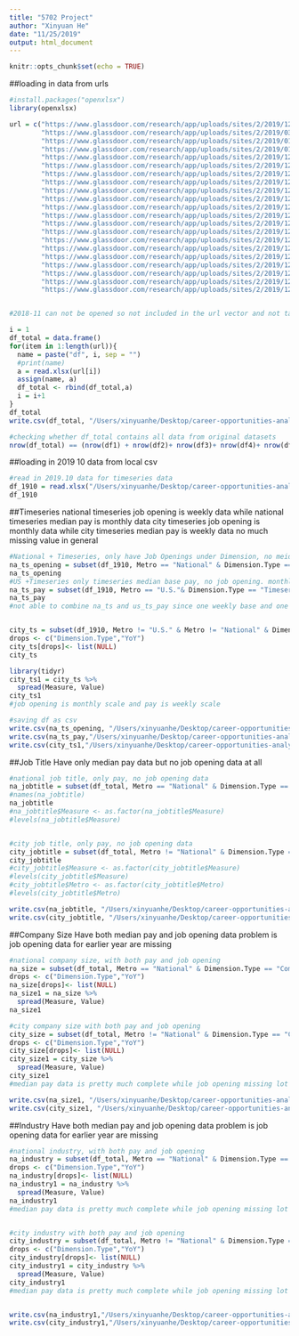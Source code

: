 ```yaml
---
title: "5702 Project"
author: "Xinyuan He"
date: "11/25/2019"
output: html_document
---
```


```r
knitr::opts_chunk$set(echo = TRUE)
```

##loading in data from urls
```r
#install.packages("openxlsx")
library(openxlsx)

url = c("https://www.glassdoor.com/research/app/uploads/sites/2/2019/12/LPR_data-2019-03.xlsx",
        "https://www.glassdoor.com/research/app/uploads/sites/2/2019/03/LPR_data-2019-02.xlsx",
        "https://www.glassdoor.com/research/app/uploads/sites/2/2019/01/LPR_data-2019-01.xlsx",
        "https://www.glassdoor.com/research/app/uploads/sites/2/2019/01/LPR_data-2018-12.xlsx",
        "https://www.glassdoor.com/research/app/uploads/sites/2/2019/12/LPR_data-2018-10.xlsx",
        "https://www.glassdoor.com/research/app/uploads/sites/2/2019/12/LPR_data-2018-09.xlsx",
        "https://www.glassdoor.com/research/app/uploads/sites/2/2019/12/LPR_data-2018-08.xlsx",
        "https://www.glassdoor.com/research/app/uploads/sites/2/2019/12/LPR_data-2018-07.xlsx",
        "https://www.glassdoor.com/research/app/uploads/sites/2/2019/12/LPR_data-2018-06.xlsx",
        "https://www.glassdoor.com/research/app/uploads/sites/2/2019/12/LPR_data-2018-05.xlsx",
        "https://www.glassdoor.com/research/app/uploads/sites/2/2019/12/LPR_data-2018-04.xlsx",
        "https://www.glassdoor.com/research/app/uploads/sites/2/2019/12/LPR_data-2018-03.xlsx",
        "https://www.glassdoor.com/research/app/uploads/sites/2/2019/12/LPR_data-2018-02.xlsx",
        "https://www.glassdoor.com/research/app/uploads/sites/2/2019/12/LPR_data-2018-01.xlsx",
        "https://www.glassdoor.com/research/app/uploads/sites/2/2019/12/LPR_data-2017-12.xlsx",
        "https://www.glassdoor.com/research/app/uploads/sites/2/2019/12/LPR_data-2017-11.xlsx",
        "https://www.glassdoor.com/research/app/uploads/sites/2/2019/12/LPR_data-2017-10.xlsx",
        "https://www.glassdoor.com/research/app/uploads/sites/2/2019/12/LPR_data-2017-09.xlsx",
        "https://www.glassdoor.com/research/app/uploads/sites/2/2019/12/LPR_data-2017-08.xlsx",
        "https://www.glassdoor.com/research/app/uploads/sites/2/2019/12/LPR_data-2017-07.xlsx",
        "https://www.glassdoor.com/research/app/uploads/sites/2/2019/12/LPR_data-2017-06.xlsx")


#2018-11 can not be opened so not included in the url vector and not taken into account

i = 1
df_total = data.frame()
for(item in 1:length(url)){
  name = paste("df", i, sep = "")
  #print(name)
  a = read.xlsx(url[i])
  assign(name, a)
  df_total <- rbind(df_total,a)
  i = i+1
}
df_total
write.csv(df_total, "/Users/xinyuanhe/Desktop/career-opportunities-analysis/data/clean/df_total.csv")

#checking whether df_total contains all data from original datasets
nrow(df_total) == (nrow(df1) + nrow(df2)+ nrow(df3)+ nrow(df4)+ nrow(df5)+ nrow(df6)+ nrow(df7)+ nrow(df8)+ nrow(df9)+ nrow(df10)+ nrow(df11)+ nrow(df12)+ nrow(df13)+ nrow(df14)+ nrow(df15)+ nrow(df16)+ nrow(df17)+ nrow(df18)+ nrow(df19)+ + nrow(df20) + nrow(df21))
```

##loading in 2019 10 data from local csv
```r
#read in 2019.10 data for timeseries data
df_1910 = read.xlsx("/Users/xinyuanhe/Desktop/career-opportunities-analysis/data/raw/JMR_data-2019-10.xlsx")
df_1910
```

##Timeseries 
national timeseries job opening is weekly data while national timeseries median pay is monthly data
city timeseries job opening is monthly data while city timeseries median pay is weekly data 
no much missing value in general
```r
#National + Timeseries, only have Job Openings under Dimension, no meidan pay data. weekly base
na_ts_opening = subset(df_1910, Metro == "National" & Dimension.Type == "Timeseries")
na_ts_opening
#US +Timeseries only timeseries median base pay, no job opening. monthly base 
na_ts_pay = subset(df_1910, Metro == "U.S."& Dimension.Type == "Timeseries")
na_ts_pay
#not able to combine na_ts and us_ts_pay since one weekly base and one monthly base


city_ts = subset(df_1910, Metro != "U.S." & Metro != "National" & Dimension.Type == "Timeseries")
drops <- c("Dimension.Type","YoY")
city_ts[drops]<- list(NULL)
city_ts

library(tidyr)
city_ts1 = city_ts %>% 
  spread(Measure, Value)
city_ts1
#job opening is monthly scale and pay is weekly scale 

#saving df as csv
write.csv(na_ts_opening, "/Users/xinyuanhe/Desktop/career-opportunities-analysis/data/clean/na_ts_opening.csv")
write.csv(na_ts_pay,"/Users/xinyuanhe/Desktop/career-opportunities-analysis/data/clean/na_ts_pay.csv")
write.csv(city_ts1,"/Users/xinyuanhe/Desktop/career-opportunities-analysis/data/clean/city_ts.csv")
```

##Job Title
Have only median pay data but no job opening data at all 
```r
#national job title, only pay, no job opening data
na_jobtitle = subset(df_total, Metro == "National" & Dimension.Type == "Job Title")
#names(na_jobtitle)
na_jobtitle
#na_jobtitle$Measure <- as.factor(na_jobtitle$Measure)
#levels(na_jobtitle$Measure)


#city job title, only pay, no job opening data
city_jobtitle = subset(df_total, Metro != "National" & Dimension.Type == "Job Title")
city_jobtitle
#city_jobtitle$Measure <- as.factor(city_jobtitle$Measure)
#levels(city_jobtitle$Measure)
#city_jobtitle$Metro <- as.factor(city_jobtitle$Metro)
#levels(city_jobtitle$Metro)

write.csv(na_jobtitle, "/Users/xinyuanhe/Desktop/career-opportunities-analysis/data/clean/na_jobtitle.csv")
write.csv(city_jobtitle, "/Users/xinyuanhe/Desktop/career-opportunities-analysis/data/clean/city_jobtitle.csv")

```

##Company Size
Have both median pay and job opening data 
problem is job opening data for earlier year are missing
```r
#national company size, with both pay and job opening
na_size = subset(df_total, Metro == "National" & Dimension.Type == "Company Size")
drops <- c("Dimension.Type","YoY")
na_size[drops]<- list(NULL)
na_size1 = na_size %>% 
  spread(Measure, Value)
na_size1

#city company size with both pay and job opening
city_size = subset(df_total, Metro != "National" & Dimension.Type == "Company Size")
drops <- c("Dimension.Type","YoY")
city_size[drops]<- list(NULL)
city_size1 = city_size %>% 
  spread(Measure, Value)
city_size1
#median pay data is pretty much complete while job opening missing lot of early data

write.csv(na_size1, "/Users/xinyuanhe/Desktop/career-opportunities-analysis/data/clean/na_size1.csv")
write.csv(city_size1, "/Users/xinyuanhe/Desktop/career-opportunities-analysis/data/clean/city_size1.csv")
```

##Industry
Have both median pay and job opening data 
problem is job opening data for earlier year are missing
```r
#national industry, with both pay and job opening
na_industry = subset(df_total, Metro == "National" & Dimension.Type == "Industry")
drops <- c("Dimension.Type","YoY")
na_industry[drops]<- list(NULL)
na_industry1 = na_industry %>% 
  spread(Measure, Value)
na_industry1
#median pay data is pretty much complete while job opening missing lot of early data


#city industry with both pay and job opening 
city_industry = subset(df_total, Metro != "National" & Dimension.Type == "Industry")
drops <- c("Dimension.Type","YoY")
city_industry[drops]<- list(NULL)
city_industry1 = city_industry %>% 
  spread(Measure, Value)
city_industry1
#median pay data is pretty much complete while job opening missing lot of early data


write.csv(na_industry1,"/Users/xinyuanhe/Desktop/career-opportunities-analysis/data/clean/na_industry1.csv")
write.csv(city_industry1,"/Users/xinyuanhe/Desktop/career-opportunities-analysis/data/clean/city_industry1.csv")
```